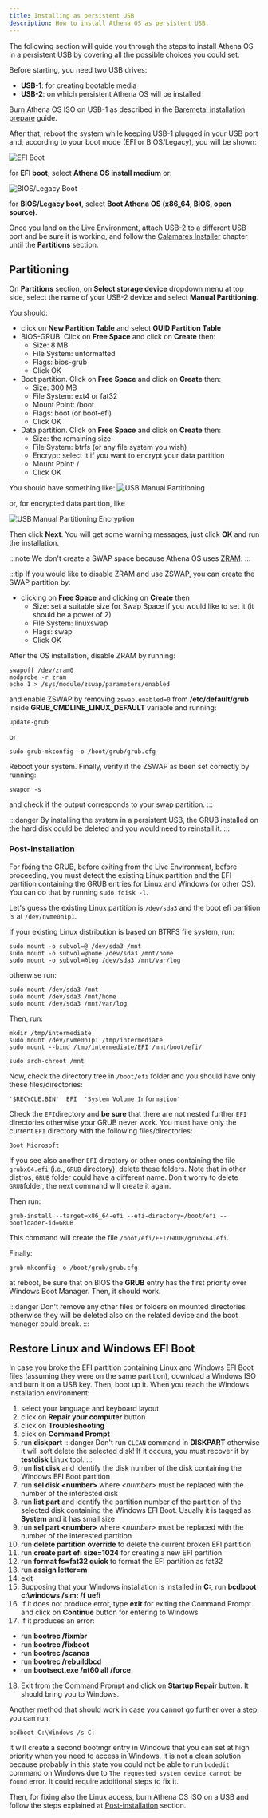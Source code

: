 ```yaml
---
title: Installing as persistent USB
description: How to install Athena OS as persistent USB.
---
```


The following section will guide you through the steps to install Athena OS in a persistent USB by covering all the possible choices you could set.

Before starting, you need two USB drives:
* **USB-1**: for creating bootable media
* **USB-2**: on which persistent Athena OS will be installed

Burn Athena OS ISO on USB-1 as described in the [Baremetal installation prepare](/en/installation/prepare-baremetal/) guide.

After that, reboot the system while keeping USB-1 plugged in your USB port and, according to your boot mode (EFI or BIOS/Legacy), you will be shown:

![EFI Boot](@assets/images/efi-boot.png)

for **EFI boot**, select **Athena OS install medium** or:

![BIOS/Legacy Boot](@assets/images/bios-boot.png)

for **BIOS/Legacy boot**, select **Boot Athena OS (x86_64, BIOS, open source)**.

Once you land on the Live Environment, attach USB-2 to a different USB port and be sure it is working, and follow the [Calamares Installer](/en/configuration/calamares/) chapter until the **Partitions** section.

## Partitioning

On **Partitions** section, on **Select storage device** dropdown menu at top side, select the name of your USB-2 device and select **Manual Partitioning**.

You should:
* click on **New Partition Table** and select **GUID Partition Table**
* BIOS-GRUB. Click on **Free Space** and click on **Create** then:
  * Size: 8 MB
  * File System: unformatted
  * Flags: bios-grub
  * Click OK
* Boot partition. Click on **Free Space** and click on **Create** then:
  * Size: 300 MB
  * File System: ext4 or fat32
  * Mount Point: /boot
  * Flags: boot (or boot-efi)
  * Click OK
* Data partition. Click on **Free Space** and click on **Create** then:
  * Size: the remaining size
  * File System: btrfs (or any file system you wish)
  * Encrypt: select it if you want to encrypt your data partition
  * Mount Point: /
  * Click OK

You should have something like:
![USB Manual Partitioning](@assets/images/calamares-partition-usb.png)

or, for encrypted data partition, like

![USB Manual Partitioning Encryption](@assets/images/calamares-partition-usb-encrypted.png)

Then click **Next**. You will get some warning messages, just click **OK** and run the installation.

:::note
We don't create a SWAP space because Athena OS uses [ZRAM](https://wiki.archlinux.org/title/Zram).
:::

:::tip
If you would like to disable ZRAM and use ZSWAP, you can create the SWAP partition by:
* clicking on **Free Space** and clicking on **Create** then
  * Size: set a suitable size for Swap Space if you would like to set it (it should be a power of 2)
  * File System: linuxswap
  * Flags: swap
  * Click OK

After the OS installation, disable ZRAM by running:
```
swapoff /dev/zram0
modprobe -r zram
echo 1 > /sys/module/zswap/parameters/enabled
```
and enable ZSWAP by removing `zswap.enabled=0` from **/etc/default/grub** inside **GRUB_CMDLINE_LINUX_DEFAULT** variable and running:
```
update-grub
```
or
```
sudo grub-mkconfig -o /boot/grub/grub.cfg
```
Reboot your system. Finally, verify if the ZSWAP as been set correctly by running:
```
swapon -s
```
and check if the output corresponds to your swap partition.
:::

:::danger
By installing the system in a persistent USB, the GRUB installed on the hard disk could be deleted and you would need to reinstall it.
:::

### Post-installation
For fixing the GRUB, before exiting from the Live Environment, before proceeding, you must detect the existing Linux partition and the EFI partition containing the GRUB entries for Linux and Windows (or other OS). You can do that by running `sudo fdisk -l`.

Let's guess the existing Linux partition is `/dev/sda3` and the boot efi partition is at `/dev/nvme0n1p1`.

If your existing Linux distribution is based on BTRFS file system, run:
```
sudo mount -o subvol=@ /dev/sda3 /mnt
sudo mount -o subvol=@home /dev/sda3 /mnt/home
sudo mount -o subvol=@log /dev/sda3 /mnt/var/log
```
otherwise run:
```
sudo mount /dev/sda3 /mnt
sudo mount /dev/sda3 /mnt/home
sudo mount /dev/sda3 /mnt/var/log
```
Then, run:
```
mkdir /tmp/intermediate
sudo mount /dev/nvme0n1p1 /tmp/intermediate
sudo mount --bind /tmp/intermediate/EFI /mnt/boot/efi/

sudo arch-chroot /mnt
```
Now, check the directory tree in `/boot/efi` folder and you should have only these files/directories:
```
'$RECYCLE.BIN'  EFI  'System Volume Information'
```
Check the `EFI`directory and **be sure** that there are not nested further `EFI` directories otherwise your GRUB never work. You must have only the current `EFI` directory with the following files/directories:
```
Boot Microsoft
```
If you see also another `EFI` directory or other ones containing the file `grubx64.efi` (i.e., `GRUB` directory), delete these folders. Note that in other distros, `GRUB` folder could have a different name. Don't worry to delete `GRUB`folder, the next command will create it again.

Then run:
```
grub-install --target=x86_64-efi --efi-directory=/boot/efi --bootloader-id=GRUB
```
This command will create the file `/boot/efi/EFI/GRUB/grubx64.efi`.

Finally:
```
grub-mkconfig -o /boot/grub/grub.cfg
```
at reboot, be sure that on BIOS the **GRUB** entry has the first priority over Windows Boot Manager. Then, it should work.

:::danger
Don't remove any other files or folders on mounted directories otherwise they will be deleted also on the related device and the boot manager could break.
:::

## Restore Linux and Windows EFI Boot

In case you broke the EFI partition containing Linux and Windows EFI Boot files (assuming they were on the same partition), download a Windows ISO and burn it on a USB key. Then, boot up it. When you reach the Windows installation environment:
1. select your language and keyboard layout
2. click on **Repair your computer** button
3. click on **Troubleshooting**
4. click on **Command Prompt**
5. run **diskpart**
:::danger
Don't run `CLEAN` command in **DISKPART** otherwise it will soft delete the selected disk! If it occurs, you must recover it by **testdisk** Linux tool.
:::
6. run **list disk** and identify the disk number of the disk containing the Windows EFI Boot partition
7. run **sel disk \<number\>** where *\<number\>* must be replaced with the number of the interested disk
8. run **list part** and identify the partition number of the partition of the selected disk containing the Windows EFI Boot. Usually it is tagged as **System** and it has small size
9. run **sel part \<number\>** where *\<number\>* must be replaced with the number of the interested partition
10. run **delete partition override** to delete the current broken EFI partition
11. run **create part efi size=1024** for creating a new EFI partition
12. run **format fs=fat32 quick** to format the EFI partition as fat32
13. run **assign letter=m**
14. exit
15. Supposing that your Windows installation is installed in **C:**, run **bcdboot c:\windows /s m: /f uefi**
16. If it does not produce error, type **exit** for exiting the Command Prompt and click on **Continue** button for entering to Windows
17. If it produces an error:
  * run **bootrec /fixmbr**
  * run **bootrec /fixboot**
  * run **bootrec /scanos**
  * run **bootrec /rebuildbcd**
  * run **bootsect.exe /nt60 all /force**
18. Exit from the Command Prompt and click on **Startup Repair** button. It should bring you to Windows.

Another method that should work in case you cannot go further over a step, you can run:
```
bcdboot C:\Windows /s C:
```
It will create a second bootmgr entry in Windows that you can set at high priority when you need to access in Windows. It is not a clean solution because probably in this state you could not be able to run `bcdedit` command on Windows due to `The requested system device cannot be found` error. It could require additional steps to fix it.

Then, for fixing also the Linux access, burn Athena OS ISO on a USB and follow the steps explained at [Post-installation](/en/installation/install-persistent-usb/#post-installation) section.

<ImageComponent />
